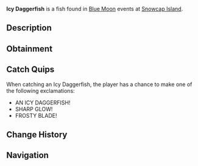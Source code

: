 {{FishInfobox
|image          = Icy Daggerfish.png
|rarity         = Legendary
|sea            = First Sea
|location       = [[Blue Moon - First Sea]]
|sublocation    = 
|sources        = Fishing Rod
|radar_location = 
|prog_speed     = +20
|xp             = 3100
|weather        = Foggy
|time           = 
|season         = Winter
|bait           = Truffle Worm
|base_weight    = 23.5
|base_value     = 4600
|weight_range   = 15.5
|base_chance    = 60
|base_resil     = 45
}}
'''Icy Daggerfish''' is a {{Rarity|Legendary}} fish found in [[Blue Moon]] events at [[Snowcap Island]].

== Description ==
{{Description|A slender, glowing fish with a sharp, icy form that pierces the dark.|Bestiary Entry}}

== Obtainment ==
{{Description|It flashes within the deep fog.|Bestiary Hint}}
{{Fish Availability|
Blue Moon/First Sea
|top_rods      = 
Flimsy Rod\293570.47\721875;
Krampus's Rod\235085\486034.53;
Training Rod\226704.55\557031.25;
Magma Rod\224174.97\463478.21;
Plastic Rod\206476.95\426887.83;
Leviathan's Fang Rod\159581.74\627899.16;
Free Spirit Rod\141870.78\564331.53;
No-Life Rod\133104.27\541255.81;
Heaven's Rod\109746.37\464667.15;
Trident Rod\144752.11\481343.71;
Astralhook Rod\138743.74\512542.07;
Ethereal Prism Rod\138562.27\514222.87;
Seraphic Rod\133451.73\517222.33;
Rod Of The Forgotten Fang\125081.57\511584.93;
Challenger's Rod\120930.18\489002.13;
Blazebringer Rod\117247.8\485085.44;
Rod Of The Depths\112653.53\456631.88;
Rod Of The Exalted One\110767.33\444389.07;
Zeus Rod\110584.06\457515.79;
Verdant Shear Rod\108963.36\459009.12;
Depthseeker Rod\99770.57\422893.23;
Avalanche Rod\90073.53\382747.21;
Volcanic Rod\86141.24\356389.3;
Steady Rod\46386.79\124393.34
|recommended   = Training Rod
}}

== Catch Quips ==
When catching an Icy Daggerfish, the player has a chance to make one of the following exclamations:
* AN ICY DAGGERFISH!
* SHARP GLOW!
* FROSTY BLADE!

== Change History ==
{{Change History|{{subst:Current Version}}}}

== Navigation ==
{{Fish Navbox|Blue Moon - First Sea}}